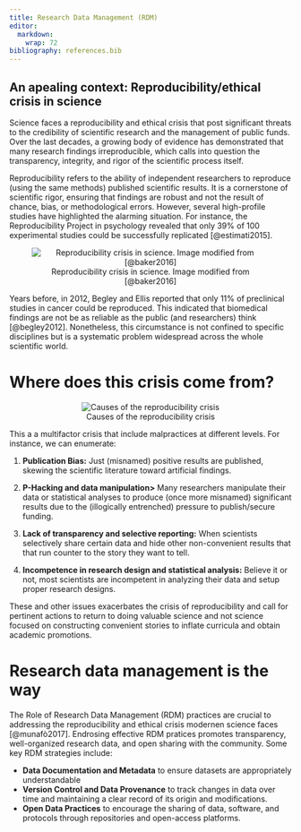 ```yaml
---
title: Research Data Management (RDM)
editor: 
  markdown: 
    wrap: 72
bibliography: references.bib
---
```


## An apealing context: Reproducibility/ethical crisis in science

Science faces a reproducibility and ethical crisis that post significant
threats to the credibility of scientific research and the management of
public funds. Over the last decades, a growing body of evidence has
demonstrated that many research findings irreproducible, which calls
into question the transparency, integrity, and rigor of the scientific
process itself.

Reproducibility refers to the ability of independent researchers to
reproduce (using the same methods) published scientific results. It is a
cornerstone of scientific rigor, ensuring that findings are robust and
not the result of chance, bias, or methodological errors. However,
several high-profile studies have highlighted the alarming situation.
For instance, the Reproducibility Project in psychology revealed that
only 39% of 100 experimental studies could be successfully replicated
[@estimati2015].

::: {style="text-align: center;font-size: 100%"}
![Reproducibility crisis in science. Image modified from
[@baker2016]](images/crisis1.png){fig-alt="Illustration showing articles and opinion of scientists regarding the reproducibility crisis" fig-align="center"}
:::

Years before, in 2012, Begley and Ellis reported that only 11% of
preclinical studies in cancer could be reproduced. This indicated that
biomedical findings are not be as reliable as the public (and
researchers) think [@begley2012]. Nonetheless, this circumstance is not
confined to specific disciplines but is a systematic problem widespread
across the whole scientific world.

# Where does this crisis come from?

::: {style="text-align: center;font-size: 100%"}
![Causes of the reproducibility
crisis](images/crisis.png){fig-alt="Illustration showing some of the most relevant causes of irreproducible science" fig-align="center"}
:::

This a a multifactor crisis that include malpractices at different
levels. For instance, we can enumerate:

1.  **Publication Bias:** Just (misnamed) positive results are
    published, skewing the scientific literature toward artificial
    findings.

2.  **P-Hacking and data manipulation\>** Many researchers manipulate
    their data or statistical analyses to produce (once more misnamed)
    significant results due to the (illogically entrenched) pressure to
    publish/secure funding.

3.  **Lack of transparency and selective reporting:** When scientists
    selectively share certain data and hide other non-convenient results
    that that run counter to the story they want to tell.

4.  **Incompetence in research design and statistical analysis:**
    Believe it or not, most scientists are incompetent in analyzing
    their data and setup proper research designs.

These and other issues exacerbates the crisis of reproducibility and
call for pertinent actions to return to doing valuable science and not
science focused on constructing convenient stories to inflate curricula
and obtain academic promotions.

# Research data management is the way

The Role of Research Data Management (RDM) practices are crucial to
addressing the reproducibility and ethical crisis modernen science faces
[@munafò2017]. Endrosing effective RDM pratices promotes transparency,
well-organized research data, and open sharing with the community. Some key
RDM strategies include:

- **Data Documentation and Metadata** to ensure datasets are appropriately understandable 
- **Version Control and Data Provenance** to track changes in
data over time and maintaining a clear record of its origin and
modifications.
- **Open Data Practices** to encourage the sharing of data,
software, and protocols through repositories and open-access platforms.